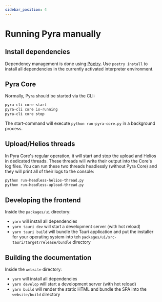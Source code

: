 ```yaml
---
sidebar_position: 4
---
```


# Running Pyra manually

## Install dependencies

Dependency management is done using [Poetry](https://python-poetry.org). Use `poetry install` to install all dependencies in the currently activated interpreter environment.

## Pyra Core

Normally, Pyra should be started via the CLI:

```bash
pyra-cli core start
pyra-cli core is-running
pyra-cli core stop
```

The start-command will execute `python run-pyra-core.py` in a background process.

## Upload/Helios threads

In Pyra Core's regular operation, it will start and stop the upload and Helios in dedicated threads. These threads will write their output into the Core's log files. You can run these two threads headlessly (without Pyra Core) and they will print all of their logs to the console:

```bash
python run-headless-helios-thread.py
python run-headless-upload-thread.py
```

## Developing the frontend

Inside the `packages/ui` directory:

-   `yarn` will install all dependencies
-   `yarn tauri dev` will start a development server (with hot reload)
-   `yarn tauri build` will bundle the Tauri application and put the installer for your operating system into teh `packages/ui/src-tauri/target/release/bundle` directory

## Building the documentation

Inside the `website` directory:

-   `yarn` will install all dependencies
-   `yarn develop` will start a development server (with hot reload)
-   `yarn build` will render the static HTML and bundle the SPA into the `website/build` directory
